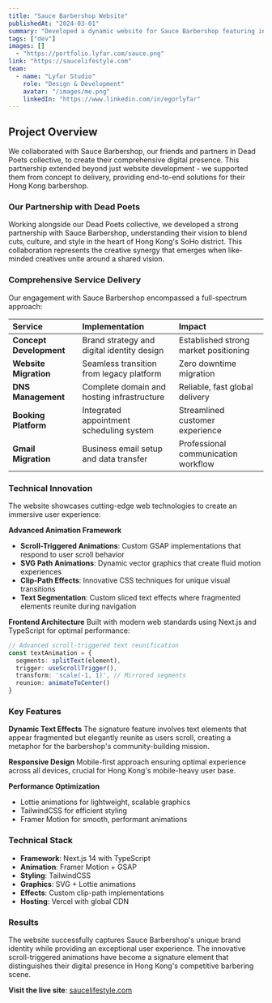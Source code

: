 ```yaml
---
title: "Sauce Barbershop Website"
publishedAt: "2024-03-01"
summary: "Developed a dynamic website for Sauce Barbershop featuring innovative scroll-triggered text animations. Implemented advanced SVG path animations and clip-path effects to create a unique sliced text effect where segmented elements reunite during scroll. The design incorporates both vertical and horizontal transformations, with mirrored segments using scale transformations to enhance visual impact."
tags: ["dev"]
images: []
  - "https://portfolio.lyfar.com/sauce.png"
link: "https://saucelifestyle.com"
team:
  - name: "Lyfar Studio"
    role: "Design & Development"
    avatar: "/images/me.png"
    linkedIn: "https://www.linkedin.com/in/egorlyfar"
---
```


## Project Overview

We collaborated with Sauce Barbershop, our friends and partners in Dead Poets collective, to create their comprehensive digital presence. This partnership extended beyond just website development - we supported them from concept to delivery, providing end-to-end solutions for their Hong Kong barbershop.

### Our Partnership with Dead Poets

Working alongside our Dead Poets collective, we developed a strong partnership with Sauce Barbershop, understanding their vision to blend cuts, culture, and style in the heart of Hong Kong's SoHo district. This collaboration represents the creative synergy that emerges when like-minded creatives unite around a shared vision.

### Comprehensive Service Delivery

Our engagement with Sauce Barbershop encompassed a full-spectrum approach:

| Service | Implementation | Impact |
| :--- | :--- | :--- |
| **Concept Development** | Brand strategy and digital identity design | Established strong market positioning |
| **Website Migration** | Seamless transition from legacy platform | Zero downtime migration |
| **DNS Management** | Complete domain and hosting infrastructure | Reliable, fast global delivery |
| **Booking Platform** | Integrated appointment scheduling system | Streamlined customer experience |
| **Gmail Migration** | Business email setup and data transfer | Professional communication workflow |

### Technical Innovation

The website showcases cutting-edge web technologies to create an immersive user experience:

**Advanced Animation Framework**
- **Scroll-Triggered Animations**: Custom GSAP implementations that respond to user scroll behavior
- **SVG Path Animations**: Dynamic vector graphics that create fluid motion experiences
- **Clip-Path Effects**: Innovative CSS techniques for unique visual transitions
- **Text Segmentation**: Custom sliced text effects where fragmented elements reunite during navigation

**Frontend Architecture**
Built with modern web standards using Next.js and TypeScript for optimal performance:

```typescript
// Advanced scroll-triggered text reunification
const textAnimation = {
  segments: splitText(element),
  trigger: useScrollTrigger(),
  transform: 'scale(-1, 1)', // Mirrored segments
  reunion: animateToCenter()
}
```

### Key Features

**Dynamic Text Effects**
The signature feature involves text elements that appear fragmented but elegantly reunite as users scroll, creating a metaphor for the barbershop's community-building mission.

**Responsive Design**
Mobile-first approach ensuring optimal experience across all devices, crucial for Hong Kong's mobile-heavy user base.

**Performance Optimization**
- Lottie animations for lightweight, scalable graphics
- TailwindCSS for efficient styling
- Framer Motion for smooth, performant animations

### Technical Stack

- **Framework**: Next.js 14 with TypeScript
- **Animation**: Framer Motion + GSAP
- **Styling**: TailwindCSS
- **Graphics**: SVG + Lottie animations
- **Effects**: Custom clip-path implementations
- **Hosting**: Vercel with global CDN

### Results

The website successfully captures Sauce Barbershop's unique brand identity while providing an exceptional user experience. The innovative scroll-triggered animations have become a signature element that distinguishes their digital presence in Hong Kong's competitive barbering scene.

**Visit the live site**: [saucelifestyle.com](https://saucelifestyle.com) 